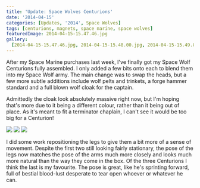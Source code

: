 ```yaml
---
title: 'Update: Space Wolves Centurions'
date: '2014-04-15'
categories: [Updates, '2014', Space Wolves]
tags: [centurions, magnets, space marine, space wolves]
featuredImage: 2014-04-15-15.47.46.jpg
gallery:
  [2014-04-15-15.47.46.jpg, 2014-04-15-15.48.00.jpg, 2014-04-15-15.49.08.jpg]
---
```


After my Space Marine purchases last week, I've finally got my Space Wolf Centurions fully assembled. I only added a few bits onto each to blend them into my Space Wolf army. The main change was to swap the heads, but a few more subtle additions include wolf pelts and trinkets, a forge hammer standard and a full blown wolf cloak for the captain.

Admittedly the cloak look absolutely massive right now, but I'm hoping that's more due to it being a different colour, rather than it being out of place. As it's meant to fit a terminator chaplain, I can't see it would be too big for a Centurion!

![](2014-04-15-15.53.21.jpg)
![](2014-04-15-15.53.39.jpg)
![](2014-04-15-15.53.54.jpg)

I did some work repositioning the legs to give them a bit more of a sense of movement. Despite the first two still looking fairly stationary, the pose of the legs now matches the pose of the arms much more closely and looks much more natural than the way they come in the box. Of the three Centurions I think the last is my favourite. The pose is great, like he's sprinting forward, full of bestial blood-lust desperate to tear open whoever or whatever he can.
